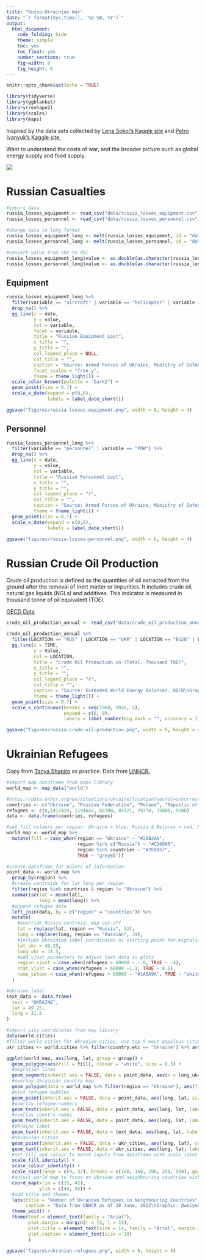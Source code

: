 ```yaml
---
title: "Russo-Ukrainian War"
date: "`r format(Sys.time(), '%d %B, %Y')`"
output: 
  html_document:
    code_folding: hide
    theme: simple
    toc: yes
    toc_float: yes
    number_sections: true
    fig-width: 8
    fig_height: 6
---
```

```r
knitr::opts_chunk$set(echo = TRUE)

library(tidyverse)
library(ggblanket)
library(reshape2)
library(scales)
library(maps)

```

Inspired by the data sets collected by [Lena Sokol's Kaggle site](https://www.kaggle.com/code/sokolheavy/2022-ukraine-russia-war-visualization) and [Petro Ivanyuk's Kaggle site.](https://www.kaggle.com/datasets/piterfm/2022-ukraine-russian-war)
  
Want to understand the costs of war, and the broader picture such as global energy supply and food supply.

![](https://ichef.bbci.co.uk/news/976/cpsprodpb/2CDE/production/_124868411_ukraine_russian_control_areas_map_2x640-nc.png)

# Russian Casualties
```r
#import data
russia_losses_equipment <- read_csv("data/russia_losses_equipment.csv")
russia_losses_personnel <- read_csv("data/russia_losses_personnel.csv")
```

```r
#change data to long format
russia_losses_equipment_long <- melt(russia_losses_equipment, id = "date")
russia_losses_personnel_long <- melt(russia_losses_personnel, id = "date")

#convert value from chr to dbl
russia_losses_equipment_long$value <- as.double(as.character(russia_losses_equipment_long$value))
russia_losses_personnel_long$value <- as.double(as.character(russia_losses_personnel_long$value))
```

## Equipment
```r
russia_losses_equipment_long %>% 
  filter(variable == "aircraft" | variable == "helicopter" | variable == "tank" | variable == "APC" | variable == "field artillery" | variable == "drone") %>% 
  drop_na() %>% 
  gg_line(x = date,
          y = value,
          col = variable,
          facet = variable,
          title = "Russian Equipment Lost",
          x_title = "",
          y_title = "",
          col_legend_place = NULL,
          col_title = "",
          caption = "Source: Armed Forces of Ukraine, Ministry of Defense of Ukraine\nGraphic: @weiyuet",
          facet_scales = "free_y",
          theme = theme_light()) +
  scale_color_brewer(palette = "Dark2") +
  geom_point(size = 0.7) +
  scale_x_date(expand = c(0,0),
               labels = label_date_short())

ggsave("figures/russia-losses-equipment.png", width = 6, height = 4)
```

## Personnel
```r
russia_losses_personnel_long %>% 
  filter(variable == "personnel" | variable == "POW") %>% 
  drop_na() %>% 
  gg_line(x = date,
          y = value,
          col = variable,
          title = "Russian Personnel Lost",
          x_title = "",
          y_title = "",
          col_legend_place = "r",
          col_title = "",
          caption = "Source: Armed Forces of Ukraine, Ministry of Defense of Ukraine\nGraphic: @weiyuet",
          theme = theme_light()) +
  geom_point(size = 0.7) +
  scale_x_date(expand = c(0,0),
               labels = label_date_short())

ggsave("figures/russia-losses-personnel.png", width = 6, height = 4)
```

# Russian Crude Oil Production

Crude oil production is defined as the quantities of oil extracted from the ground after the removal of inert matter or impurities. It includes crude oil, natural gas liquids (NGLs) and additives. This indicator is measured in thousand tonne of oil equivalent (TOE). 

[OECD Data](https://data.oecd.org/energy/crude-oil-production.htm)

```r
crude_oil_production_annual <- read_csv("data/crude_oil_production_annual.csv")
```

```r
crude_oil_production_annual %>% 
  filter(LOCATION == "RUS" | LOCATION == "UKR" | LOCATION == "EU28" | LOCATION =="OECD") %>% 
  gg_line(x = TIME,
          y = Value,
          col = LOCATION,
          title = "Crude Oil Production in (Total, Thousand TOE)",
          x_title = "",
          y_title = "",
          col_legend_place = "r",
          col_title = "",
          caption = "Source: Extended World Energy Balances. OECD\nGraphic: @weiyuet",
          theme = theme_light()) +
  geom_point(size = 0.7) +
  scale_x_continuous(breaks = seq(1960, 2020, 5),
                     expand = c(0, 0),
                     labels = label_number(big.mark = "", accuracy = 1))

ggsave("figures/russia-crude-oil-production.png", width = 6, height = 4)
```

# Ukrainian Refugees

Copy from [Tanya Shapiro](https://github.com/tashapiro/tanya-data-viz/blob/main/ukrainian-refugees/ukranian-refugees-map.R) as practice.
Data from [UNHCR.](https://data.unhcr.org/en/situations/ukraine/location?secret=unhcrrestricted)

```r

#import map dataframe from maps library
world_map <- map_data("world")

#https://data.unhcr.org/en/situations/ukraine/location?secret=unhcrrestricted
countries <- c("Ukraine", "Russian Federation", "Poland", "Republic of Moldova", "Romania", "Slovakia", "Hungary", "Belarus")
refugees <- c(0,1412429, 1194642, 82700, 83321, 79770, 25800, 9280)
data <- data.frame(countries, refugees)

#set fill colours per region. Ukraine = blue, Russia & Belarus = red, Neighbouring countries = green, Others = grey
world_map <- world_map %>% 
  mutate(fill = case_when(region == "Ukraine" ~ "#20B2AA",
                          region %in% c("Russia") ~ "#CD0000",
                          region %in% countries ~ "#2E8B57",
                          TRUE ~ "grey85"))

#create dataframe for points of information
point_data <- world_map %>% 
  group_by(region) %>% 
  #create centroids for lat long per region
  filter(region %in% countries & region != "Ukraine") %>% 
  summarise(lat = mean(lat),
            long = mean(long)) %>% 
  #append refugee data
  left_join(data, by = c("region" = "countries")) %>% 
  mutate(
    #override Russia centroid, map cut-off
    lat = replace(lat, region == "Russia", 52),
    long = replace(long, region == "Russian", 39),
    #include Ukrainian label coordinates as starting point for migration lines
    lat_ukr = 49.25,
    long_ukr = 31.5,
    #add vjust parameters to adjust text data in plots
    region_vjust = case_when(refugees > 60000 ~ -.8, TRUE ~ -4),
    stat_vjust = case_when(refugees > 60000 ~1.1, TRUE ~ 0.1),
    name_colour = case_when(refugees > 60000 ~ "#1A5A9A", TRUE ~ "white")
  )

#Ukraine label
text_data <- data.frame(
  text = "UKRAINE",
  lat = 49.25,
  long = 31.5
)

#import city coordinates from map library
data(world.cities)
#filter world cities for Ukranian cities, use top 5 most populous cities
ukr_cities <- world.cities %>% filter(country.etc == "Ukraine") %>% arrange(-pop) %>% head(5)

ggplot(world_map, aes(long, lat, group = group)) +
  geom_polygon(aes(fill = fill), colour = "white", size = 0.3) +
  #migration lines
  geom_segment(inherit.aes = FALSE, data = point_data, aes(x = long_ukr, xend = long, y = lat_ukr, yend = lat), size = 0.8, linetype = "dotted", colour = "#1A5A9A") +
  #overlay Ukrainian country map
  geom_polygon(data = world_map %>% filter(region == "Ukraine"), aes(fill = fill), colour = "white", size = 0.3) +
  #plot refugee bubbles
  geom_point(inherit.aes = FALSE, data = point_data, aes(long, lat, size = refugees/1000), fill = "#90BFEE", colour = "#579DE2", shape = 21) +
  #overlay refugee numbers
  geom_text(inherit.aes = FALSE, data = point_data, aes(long, lat, label = scales::comma(refugees), vjust = stat_vjust), size = 2.5, family = "Arial", colour = "#1A5A9A") +
  #overlay country names
  geom_text(inherit.aes = FALSE, data = point_data, aes(long, lat, label = toupper(region), vjust = region_vjust, colour = name_colour), size = 2.8, family = "Arial") +
  #Ukraine label
  geom_text(inherit.aes = FALSE, data = text_data, aes(long, lat, label = text), size = 5.5, family = "Arial", colour = "#1A5A9A") +
  #Ukrainian cities
  geom_point(inherit.aes = FALSE, data = ukr_cities, aes(long, lat), colour = "1A5A9A") +
  geom_text(inherit.aes = FALSE, data = ukr_cities, aes(long, lat, label = name), size = 4, vjust = 1.7, family = "Arial", colour = "1A5A9A") +
  #set fill and colour to match inputs from dataframe with scale_identity
  scale_fill_identity() +
  scale_colour_identity() +
  scale_size(range = c(9, 37), breaks = c(100, 150, 200, 250, 500), guide = "none") +
  #adjust world map to focus on Ukraine and neighbouring countries with xlim & ylim
  coord_map(xlim = c(15, 42),
            ylim = c(44, 55)) +
  #add title and themes
  labs(title = "Number of Ukranian Refugees in Neighbouring Countries",
       caption = "Data from UNHCR as of 28 June, 2022\nGraphic: @weiyuet") +
  theme_void() +
  theme(text = element_text(family = "Arial"),
        plot.margin = margin(r = 15, l = 15),
        plot.title = element_text(size = 14, family = "Arial", margin = margin(b = 10)),
        plot.caption = element_text(size = 10)
        )

ggsave("figures/ukranian-refugees.png", width = 6, height = 4)
```

